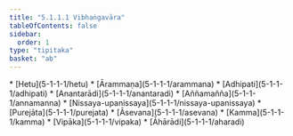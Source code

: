 ```yaml
---
title: "5.1.1.1 Vibhaṅgavāra"
tableOfContents: false
sidebar:
  order: 1
type: "tipitaka"
basket: "ab"
---
```



<DynamicBreadcrumb />



<TableOfContents>
* [Hetu](5-1-1-1/hetu)
* [Ārammaṇa](5-1-1-1/arammana)
* [Adhipati](5-1-1-1/adhipati)
* [Anantarādi](5-1-1-1/anantaradi)
* [Aññamañña](5-1-1-1/annamanna)
* [Nissaya-upanissaya](5-1-1-1/nissaya-upanissaya)
* [Purejāta](5-1-1-1/purejata)
* [Āsevana](5-1-1-1/asevana)
* [Kamma](5-1-1-1/kamma)
* [Vipāka](5-1-1-1/vipaka)
* [Āhārādi](5-1-1-1/aharadi)
</TableOfContents>